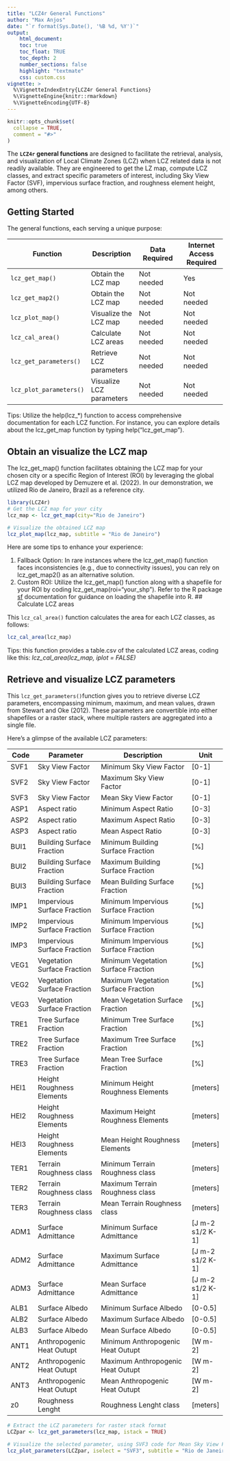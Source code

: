 ```yaml
---
title: "LCZ4r General Functions"
author: "Max Anjos"
date: "`r format(Sys.Date(), '%B %d, %Y')`"
output:
    html_document:
    toc: true
    toc_float: TRUE
    toc_depth: 2
    number_sections: false
    highlight: "textmate"
    css: custom.css
vignette: >
  %\VignetteIndexEntry{LCZ4r General Functions}
  %\VignetteEngine{knitr::rmarkdown}
  %\VignetteEncoding{UTF-8}
---
```


```r
knitr::opts_chunk$set(
  collapse = TRUE,
  comment = "#>"
)
```

The **`LCZ4r` general functions** are designed to facilitate the retrieval, analysis, and visualization of Local Climate Zones (LCZ) when LCZ related data is not readily available. They are engineered to get the LZ map, compute LCZ classes, and extract specific parameters of interest, including Sky View Factor (SVF), impervious surface fraction, and roughness element height, among others.

## Getting Started

The general functions, each serving a unique purpose:

| Function                | Description              | Data Required | Internet Access Required |
|------------------|------------------|-------------------|------------------|
| `lcz_get_map()`         | Obtain the LCZ map | Not needed | Yes  |
| `lcz_get_map2()`        | Obtain the LCZ map | Not needed | Not needed |
| `lcz_plot_map()`        | Visualize the LCZ map | Not needed | Not needed |
| `lcz_cal_area()`        | Calculate LCZ areas | Not needed | Not needed |
| `lcz_get_parameters()`  | Retrieve LCZ parameters | Not needed  | Not needed |
| `lcz_plot_parameters()` | Visualize LCZ parameters | Not needed | Not needed |

Tips: Utilize the help(lcz_*) function to access comprehensive documentation for each LCZ function. For instance, you can explore details about the lcz_get_map function by typing help("lcz_get_map").

## Obtain an visualize the LCZ map

The lcz_get_map() function facilitates obtaining the LCZ map for your chosen city or a specific Region of Interest (ROI) by leveraging the global LCZ map developed by Demuzere et al. (2022). In our demonstration, we utilized Rio de Janeiro, Brazil as a reference city.


```r

library(LCZ4r)
# Get the LCZ map for your city
lcz_map <- lcz_get_map(city="Rio de Janeiro")

# Visualize the obtained LCZ map
lcz_plot_map(lcz_map, subtitle = "Rio de Janeiro")

```

Here are some tips to enhance your experience:

1. Fallback Option: In rare instances where the lcz_get_map() function faces inconsistencies (e.g., due to connectivity issues), you can rely on lcz_get_map2() as an alternative solution.
2. Custom ROI: Utilize the lcz_get_map() function along with a shapefile for your ROI by coding lcz_get_map(roi="your_shp"). Refer to the R package [sf](https://r-spatial.github.io/sf/) documentation for guidance on loading the shapefile into R.
## Calculate LCZ areas

This `lcz_cal_area()` function calculates the area for each LCZ classes, as follows:

```r
lcz_cal_area(lcz_map)

```

Tips: this function provides a table.csv of the calculated LCZ areas, coding like this: *lcz_cal_area(lcz_map, iplot = FALSE)*

## Retrieve and visualize LCZ parameters

This `lcz_get_parameters()`function gives you to retrieve diverse LCZ parameters, encompassing minimum, maximum, and mean values, drawn from Stewart and Oke (2012). These parameters are convertible into either shapefiles or a raster stack, where multiple rasters are aggregated into a single file.

Here's a glimpse of the available LCZ parameters:

| Code | Parameter       | Description             | Unit  |
|------|-----------------|-------------------------|-------|
| SVF1 | Sky View Factor | Minimum Sky View Factor | [0-1] |
| SVF2 | Sky View Factor | Maximum Sky View Factor | [0-1] |
| SVF3 | Sky View Factor | Mean Sky View Factor | [0-1] |
| ASP1 | Aspect ratio | Minimum Aspect Ratio | [0-3] |
| ASP2 | Aspect ratio | Maximum Aspect Ratio | [0-3] |
| ASP3 | Aspect ratio | Mean Aspect Ratio | [0-3] |
| BUI1 | Building Surface Fraction | Minimum Building Surface Fraction | [%] |
| BUI2 | Building Surface Fraction | Maximum Building Surface Fraction | [%] |
| BUI3 | Building Surface Fraction | Mean Building Surface Fraction | [%] |
| IMP1 | Impervious Surface Fraction | Minimum Impervious Surface Fraction | [%] |
| IMP2 | Impervious Surface Fraction | Minimum Impervious Surface Fraction | [%] |
| IMP3 | Impervious Surface Fraction | Minimum Impervious Surface Fraction | [%] |
| VEG1 | Vegetation Surface Fraction | Minimum Vegetation Surface Fraction | [%] |
| VEG2 | Vegetation Surface Fraction | Maximum Vegetation Surface Fraction | [%] |
| VEG3 | Vegetation Surface Fraction | Mean Vegetation Surface Fraction | [%] |
| TRE1 | Tree Surface Fraction | Minimum Tree Surface Fraction | [%] |
| TRE2 | Tree Surface Fraction | Maximum Tree Surface Fraction | [%] |
| TRE3 | Tree Surface Fraction | Mean Tree Surface Fraction | [%] |
| HEI1 | Height Roughness Elements | Minimum Height Roughness Elements | [meters] |
| HEI2 | Height Roughness Elements | Maximum Height Roughness Elements | [meters] |
| HEI3 | Height Roughness Elements | Mean Height Roughness Elements | [meters] |
| TER1 | Terrain Roughness class | Minimum Terrain Roughness class | [meters] |
| TER2 | Terrain Roughness class | Maximum Terrain Roughness class | [meters] |
| TER3 | Terrain Roughness class | Mean Terrain Roughness class | [meters] |
| ADM1 | Surface Admittance | Minimum Surface Admittance | [J m-2 s1/2 K-1] |
| ADM2 | Surface Admittance | Maximum Surface Admittance | [J m-2 s1/2 K-1] |
| ADM3 | Surface Admittance | Mean Surface Admittance | [J m-2 s1/2 K-1] |
| ALB1 | Surface Albedo | Minimum Surface Albedo | [0-0.5] |
| ALB2 | Surface Albedo | Maximum Surface Albedo | [0-0.5] |
| ALB3 | Surface Albedo | Mean Surface Albedo | [0-0.5] |
| ANT1 | Anthropogenic Heat Outupt | Minimum Anthropogenic Heat Outupt | [W m-2] |
| ANT2 | Anthropogenic Heat Outupt | Maximum Anthropogenic Heat Outupt | [W m-2] |
| ANT3 | Anthropogenic Heat Outupt | Mean Anthropogenic Heat Outupt | [W m-2] |
| z0 | Roughness Lenght | Roughness Lenght class | [meters] |


```r

# Extract the LCZ parameters for raster stack format
LCZpar <- lcz_get_parameters(lcz_map, istack = TRUE)

# Visualize the selected parameter, using SVF3 code for Mean Sky View Factor values
lcz_plot_parameters(LCZpar, iselect = "SVF3", subtitle = "Rio de Janeiro")

```
